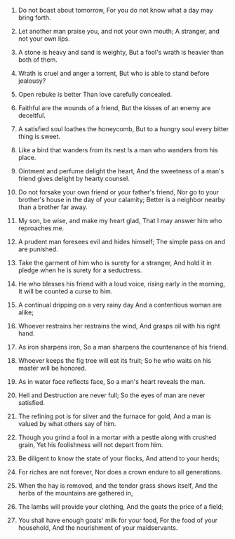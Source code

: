 
1. Do not boast about tomorrow, For you do not know what a day may bring forth.

2. Let another man praise you, and not your own mouth; A stranger, and not your own lips.

3. A stone is heavy and sand is weighty, But a fool's wrath is heavier than both of them.

4. Wrath is cruel and anger a torrent, But who is able to stand before jealousy?

5. Open rebuke is better Than love carefully concealed.

6. Faithful are the wounds of a friend, But the kisses of an enemy are deceitful.

7. A satisfied soul loathes the honeycomb, But to a hungry soul every bitter thing is sweet.

8. Like a bird that wanders from its nest Is a man who wanders from his place.

9. Ointment and perfume delight the heart, And the sweetness of a man's friend gives delight by hearty counsel.

10. Do not forsake your own friend or your father's friend, Nor go to your brother's house in the day of your calamity; Better is a neighbor nearby than a brother far away.

11. My son, be wise, and make my heart glad, That I may answer him who reproaches me.

12. A prudent man foresees evil and hides himself; The simple pass on and are punished.

13. Take the garment of him who is surety for a stranger, And hold it in pledge when he is surety for a seductress.

14. He who blesses his friend with a loud voice, rising early in the morning, It will be counted a curse to him.

15. A continual dripping on a very rainy day And a contentious woman are alike;

16. Whoever restrains her restrains the wind, And grasps oil with his right hand.

17. As iron sharpens iron, So a man sharpens the countenance of his friend.

18. Whoever keeps the fig tree will eat its fruit; So he who waits on his master will be honored.

19. As in water face reflects face, So a man's heart reveals the man.

20. Hell and Destruction are never full; So the eyes of man are never satisfied.

21. The refining pot is for silver and the furnace for gold, And a man is valued by what others say of him.

22. Though you grind a fool in a mortar with a pestle along with crushed grain, Yet his foolishness will not depart from him.

23. Be diligent to know the state of your flocks, And attend to your herds;

24. For riches are not forever, Nor does a crown endure to all generations.

25. When the hay is removed, and the tender grass shows itself, And the herbs of the mountains are gathered in,

26. The lambs will provide your clothing, And the goats the price of a field;

27. You shall have enough goats' milk for your food, For the food of your household, And the nourishment of your maidservants.


